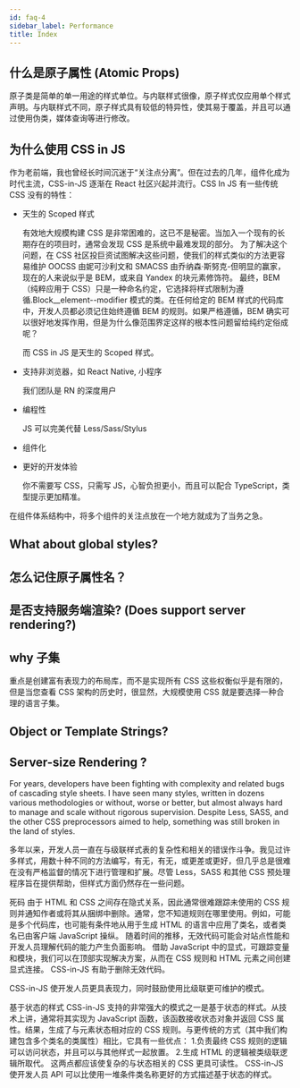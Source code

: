 ```yaml
---
id: faq-4
sidebar_label: Performance
title: Index
---
```


## 什么是原子属性 (Atomic Props)

原子类是简单的单一用途的样式单位。与内联样式很像，原子样式仅应用单个样式声明。与内联样式不同，原子样式具有较低的特异性，使其易于覆盖，并且可以通过使用伪类，媒体查询等进行修改。

## 为什么使用 CSS in JS

作为老前端，我也曾经长时间沉迷于“关注点分离”。但在过去的几年，组件化成为时代主流，CSS-in-JS 逐渐在 React 社区兴起并流行。CSS In JS 有一些传统 CSS 没有的特性：

- 天生的 Scoped 样式

  有效地大规模构建 CSS 是非常困难的，这已不是秘密。当加入一个现有的长期存在的项目时，通常会发现 CSS 是系统中最难发现的部分。
  为了解决这个问题，在 CSS 社区投巨资试图解决这些问题，使我们的样式类似的方法更容易维护 OOCSS 由妮可沙利文和 SMACSS 由乔纳森·斯努克-但明显的赢家，现在的人来说似乎是 BEM，或来自 Yandex 的块元素修饰符。
  最终，BEM（纯粹应用于 CSS）只是一种命名约定，它选择将样式限制为遵循.Block\_\_element--modifier 模式的类。在任何给定的 BEM 样式的代码库中，开发人员都必须记住始终遵循 BEM 的规则。如果严格遵循，BEM 确实可以很好地发挥作用，但是为什么像范围界定这样的根本性问题留给纯约定俗成呢？

  而 CSS in JS 是天生的 Scoped 样式。

- 支持非浏览器，如 React Native, 小程序

  我们团队是 RN 的深度用户

- 编程性

  JS 可以完美代替 Less/Sass/Stylus

- 组件化

- 更好的开发体验

  你不需要写 CSS，只需写 JS，心智负担更小，而且可以配合 TypeScript，类型提示更加精准。

在组件体系结构中，将多个组件的关注点放在一个地方就成为了当务之急。

## What about global styles?

## 怎么记住原子属性名？

## 是否支持服务端渲染? (Does support server rendering?)

## why 子集

重点是创建富有表现力的布局库，而不是实现所有 CSS 这些权衡似乎是有限的，但是当您查看 CSS 架构的历史时，很显然，大规模使用 CSS 就是要选择一种合理的语言子集。

## Object or Template Strings?

## Server-size Rendering ?

For years, developers have been fighting with complexity and related bugs of cascading style sheets. I have seen many styles, written in dozens various methodologies or without, worse or better, but almost always hard to manage and scale without rigorous supervision. Despite Less, SASS, and the other CSS preprocessors aimed to help, something was still broken in the land of styles.

多年以来，开发人员一直在与级联样式表的复杂性和相关的错误作斗争。我见过许多样式，用数十种不同的方法编写，有无，有无，或更差或更好，但几乎总是很难在没有严格监督的情况下进行管理和扩展。尽管 Less，SASS 和其他 CSS 预处理程序旨在提供帮助，但样式方面仍然存在一些问题。

死码
由于 HTML 和 CSS 之间存在隐式关系，因此通常很难跟踪未使用的 CSS 规则并通知作者或将其从捆绑中删除。通常，您不知道规则在哪里使用。例如，可能是多个代码库，也可能有条件地从用于生成 HTML 的语言中应用了类名，或者类名已由客户端 JavaScript 操纵。
随着时间的推移，无效代码可能会对站点性能和开发人员理解代码的能力产生负面影响。
借助 JavaScript 中的显式，可跟踪变量和模块，我们可以在顶部实现解决方案，从而在 CSS 规则和 HTML 元素之间创建显式连接。
CSS-in-JS 有助于删除无效代码。

CSS-in-JS 使开发人员更具表现力，同时鼓励使用比级联更可维护的模式。

基于状态的样式
CSS-in-JS 支持的非常强大的模式之一是基于状态的样式。从技术上讲，通常将其实现为 JavaScript 函数，该函数接收状态对象并返回 CSS 属性。结果，生成了与元素状态相对应的 CSS 规则。与更传统的方式（其中我们构建包含多个类名的类属性）相比，它具有一些优点： 1.负责最终 CSS 规则的逻辑可以访问状态，并且可以与其他样式一起放置。 2.生成 HTML 的逻辑被类级联逻辑所取代。
这两点都应该使复杂的与状态相关的 CSS 更具可读性。
CSS-in-JS 使开发人员 API 可以比使用一堆条件类名称更好的方式描述基于状态的样式。

